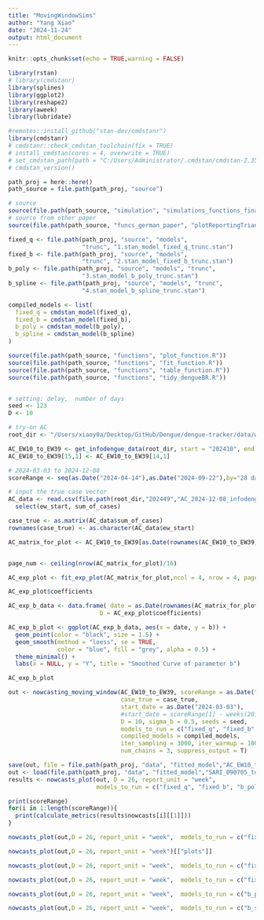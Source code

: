 ```yaml
---
title: "MovingWindowSims"
author: "Yang Xiao"
date: "2024-11-24"
output: html_document
---
```


```r
knitr::opts_chunk$set(echo = TRUE,warning = FALSE)

library(rstan)
# library(cmdstanr)
library(splines)
library(ggplot2)
library(reshape2)
library(aweek)
library(lubridate)

#remotes::install_github("stan-dev/cmdstanr")
library(cmdstanr)
# cmdstanr::check_cmdstan_toolchain(fix = TRUE)
# install_cmdstan(cores = 4, overwrite = TRUE)
# set_cmdstan_path(path = "C:/Users/Administrator/.cmdstan/cmdstan-2.35.0")
# cmdstan_version()
```

```r
path_proj = here::here()
path_source = file.path(path_proj, "source")

# source
source(file.path(path_source, "simulation", "simulations_functions_final.R"))
# source from other paper
source(file.path(path_source, "funcs_german_paper", "plotReportingTriangle.R"))

```

```r
fixed_q <- file.path(path_proj, "source", "models",
                     "trunc", "1.stan_model_fixed_q_trunc.stan")
fixed_b <- file.path(path_proj, "source", "models",
                     "trunc", "2.stan_model_fixed_b_trunc.stan")
b_poly <- file.path(path_proj, "source", "models", "trunc",
                     "3.stan_model_b_poly_trunc.stan")
b_spline <- file.path(path_proj, "source", "models", "trunc",
                     "4.stan_model_b_spline_trunc.stan")

compiled_models <- list(
  fixed_q = cmdstan_model(fixed_q),
  fixed_b = cmdstan_model(fixed_b),
  b_poly = cmdstan_model(b_poly),
  b_spline = cmdstan_model(b_spline)
)

```

```r
source(file.path(path_source, "functions", "plot_function.R"))
source(file.path(path_source, "functions", "fit_function.R"))
source(file.path(path_source, "functions", "table_function.R"))
source(file.path(path_source, "functions", "tidy_dengueBR.R"))


# setting: delay,  number of days
seed <- 123
D <- 10

# try-on AC
root_dir <- "/Users/xiaoy0a/Desktop/GitHub/Dengue/dengue-tracker/data/weekly_data/infodengue"

AC_EW10_to_EW39 <- get_infodengue_data(root_dir, start = "202410", end = "202439", states = "AC", D = 10, fill_missing = T)$AC
AC_EW10_to_EW39[15,1] <- AC_EW10_to_EW39[14,1]

# 2024-03-03 to 2024-12-08
scoreRange <- seq(as.Date("2024-04-14"),as.Date("2024-09-22"),by="28 day")

# input the true case vector
AC_data <- read.csv(file.path(root_dir,"202449","AC_2024-12-08_infodengue.csv")) %>% filter(ew >= 202410 & ew <= 202439) %>% 
  select(ew_start, sum_of_cases)

case_true <- as.matrix(AC_data$sum_of_cases)
rownames(case_true) <- as.character(AC_data$ew_start)
```

```r
AC_matrix_for_plot <- AC_EW10_to_EW39[as.Date(rownames(AC_EW10_to_EW39)) <= (max(as.Date(rownames(AC_EW10_to_EW39))) - D*7),]


page_num <- ceiling(nrow(AC_matrix_for_plot)/16)

AC_exp_plot <- fit_exp_plot(AC_matrix_for_plot,ncol = 4, nrow = 4, page = c(1:page_num), if_fit = T)

AC_exp_plot$coefficients
```

```r
AC_exp_b_data <- data.frame( date = as.Date(rownames(AC_matrix_for_plot)),
                          b = AC_exp_plot$coefficients)

AC_exp_b_plot <- ggplot(AC_exp_b_data, aes(x = date, y = b)) +
  geom_point(color = "black", size = 1.5) +       
  geom_smooth(method = "loess", se = TRUE,        
              color = "blue", fill = "grey", alpha = 0.5) +
  theme_minimal() +
  labs(x = NULL, y = "Y", title = "Smoothed Curve of parameter b")

AC_exp_b_plot
```

```r
out <- nowcasting_moving_window(AC_EW10_to_EW39, scoreRange = as.Date("2024-09-01"), 
                                case_true = case_true,
                                start_date = as.Date("2024-03-03"),
                                #start_date = scoreRange[1] - weeks(20),
                                D = 10, sigma_b = 0.5, seeds = seed,
                                models_to_run = c("fixed_q", "fixed_b", "b_poly","b_spline"),
                                compiled_models = compiled_models,
                                iter_sampling = 3000, iter_warmup = 1000, refresh = 500,
                                num_chains = 3, suppress_output = T)

save(out, file = file.path(path_proj, "data", "fitted_model","AC_EW10_to_EW39.RData"))
out <- load(file.path(path_proj, "data", "fitted_model","SARI_090705_to_100606_seven.RData"))
results <- nowcasts_plot(out, D = 26, report_unit = "week", 
                         models_to_run = c("fixed_q", "fixed_b", "b_poly", "b_spline"))
```

```r
print(scoreRange)
for(i in 1:length(scoreRange)){
  print(calculate_metrics(results$nowcasts[i][[1]]))
}
```


```r
nowcasts_plot(out,D = 26, report_unit = "week",  models_to_run = c("fixed_q", "b_spline"))[["plots"]]
```

```r
nowcasts_plot(out,D = 26, report_unit = "week")[["plots"]]
```


```r
nowcasts_plot(out,D = 26, report_unit = "week",  models_to_run = c("fixed_q"))[["plots"]]
```

```r
nowcasts_plot(out,D = 26, report_unit = "week",  models_to_run = c("fixed_b"))[["plots"]]
```

```r
nowcasts_plot(out,D = 26, report_unit = "week",  models_to_run = c("b_poly"))[["plots"]]
```

```r
nowcasts_plot(out,D = 26, report_unit = "week",  models_to_run = c("b_spline"))[["plots"]]
```